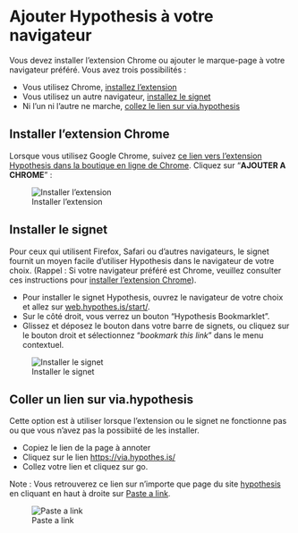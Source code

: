 # Ajouter Hypothesis à votre navigateur{#s2}

Vous devez installer l'extension Chrome ou ajouter le marque-page à votre navigateur préféré. Vous avez trois possibilités :

* Vous utilisez Chrome, [installez l’extension](#s21)
* Vous utilisez un autre navigateur, [installez le signet](#s22)
* Ni l’un ni l’autre ne marche, [collez le lien sur via.hypothesis](#s23)

## Installer l’extension Chrome{#s21}

Lorsque vous utilisez Google Chrome, suivez [ce lien vers l'extension Hypothesis dans la boutique en ligne de Chrome](https://chrome.google.com/webstore/detail/hypothesis-web-pdf-annota/bjfhmglciegochdpefhhlphglcehbmek). Cliquez sur "**AJOUTER A CHROME**" :

![Installer l'extension](img/94d5e4f1e0139b6a3709c5bfecad0737.png)

## Installer le signet{#s22}
Pour ceux qui utilisent Firefox, Safari ou d'autres navigateurs, le signet fournit un moyen facile d'utiliser Hypothesis dans le navigateur de votre choix. (Rappel : Si votre navigateur préféré est Chrome, veuillez consulter ces instructions pour [installer l'extension Chrome](#s21)).

* Pour installer le signet Hypothesis, ouvrez le navigateur de votre choix et allez sur [web.hypothes.is/start/](https://web.hypothes.is/start/).
* Sur le côté droit, vous verrez un bouton "Hypothesis Bookmarklet".
* Glissez et déposez le bouton dans votre barre de signets, ou cliquez sur le bouton droit et sélectionnez "*bookmark this link*" dans le menu contextuel.

![Installer le signet](img/10bf5d0ce6574ed9cbaa1f7df259038a.png)

## Coller un lien sur via.hypothesis{#s23}
Cette option est à utiliser lorsque l'extension ou le signet ne fonctionne pas ou que vous n'avez pas la possibiité de les installer.

* Copiez le lien de la page à annoter
* Cliquez sur le lien [https://via.hypothes.is/](https://via.hypothes.is/)
* Collez votre lien et cliquez sur go. 

Note : Vous retrouverez ce lien sur n’importe que page du site [hypothesis](https://web.hypothes.is/) en cliquant en haut à droite sur [Paste a link](https://via.hypothes.is/).

![Paste a link](img/31f63f99822907f0d22ec643cca557dd.png)


